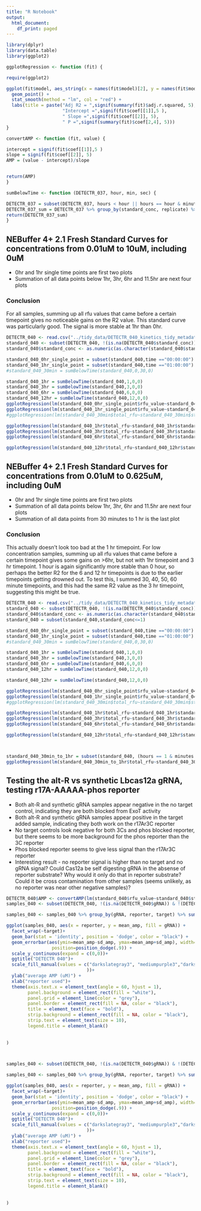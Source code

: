 ```yaml
---
title: "R Notebook"
output:
  html_document:
    df_print: paged
---
```


```r
library(dplyr)
library(data.table)
library(ggplot2)
```


```r
ggplotRegression <- function (fit) {

require(ggplot2)

ggplot(fit$model, aes_string(x = names(fit$model)[2], y = names(fit$model)[1])) + 
  geom_point() +
  stat_smooth(method = "lm", col = "red") +
  labs(title = paste("Adj R2 = ",signif(summary(fit)$adj.r.squared, 5),
                     "Intercept =",signif(fit$coef[[1]],5 ),
                     " Slope =",signif(fit$coef[[2]], 5),
                     " P =",signif(summary(fit)$coef[2,4], 5)))
}
```

```r

convertAMP <- function (fit, value) {

intercept = signif(fit$coef[[1]],5 )
slope = signif(fit$coef[[2]], 5)
AMP = (value - intercept)/slope


return(AMP)
}
```

```r
sumBelowTime <- function (DETECTR_037, hour, min, sec) {

DETECTR_037 = subset(DETECTR_037, hours < hour || hours == hour & minutes == 0 & seconds == 0)
DETECTR_037_sum = DETECTR_037 %>% group_by(standard_conc, replicate) %>% summarize (total_rfu=sum(rfu_value))
return(DETECTR_037_sum)
}
```

## NEBuffer 4+ 2.1 Fresh Standard Curves for concentrations from 0.01uM to 10uM, including 0uM
+ 0hr and 1hr single time points are first two plots
+ Summation of all data points below 1hr, 3hr, 6hr and 11.5hr are next four plots

### Conclusion 
For all samples, summing up all rfu values that came before a certain timepoint gives no noticeable gains on the R2 value. This standard curve was particularly good. The signal is more stable at 1hr than 0hr.


```r

DETECTR_040 <- read.csv("../tidy_data/DETECTR_040_kinetics_tidy_metadata.csv")
standard_040 <- subset(DETECTR_040, !(is.na(DETECTR_040$standard_conc)))
standard_040$standard_conc <- as.numeric(as.character(standard_040$standard_conc))

standard_040_0hr_single_point = subset(standard_040,time =="00:00:00")
standard_040_1hr_single_point = subset(standard_040,time =="01:00:00")
#standard_040_30min = sumBelowTime(standard_040,0,30,0)

standard_040_1hr = sumBelowTime(standard_040,1,0,0)
standard_040_3hr = sumBelowTime(standard_040,3,0,0)
standard_040_6hr = sumBelowTime(standard_040,6,0,0)
standard_040_12hr = sumBelowTime(standard_040,12,0,0)
ggplotRegression(lm(standard_040_0hr_single_point$rfu_value~standard_040_0hr_single_point$standard_conc))
ggplotRegression(lm(standard_040_1hr_single_point$rfu_value~standard_040_1hr_single_point$standard_conc))
#ggplotRegression(lm(standard_040_30min$total_rfu~standard_040_30min$standard_conc))

ggplotRegression(lm(standard_040_1hr$total_rfu~standard_040_1hr$standard_conc)) 
ggplotRegression(lm(standard_040_3hr$total_rfu~standard_040_3hr$standard_conc))
ggplotRegression(lm(standard_040_6hr$total_rfu~standard_040_6hr$standard_conc))

ggplotRegression(lm(standard_040_12hr$total_rfu~standard_040_12hr$standard_conc))
```

## NEBuffer 4+ 2.1 Fresh Standard Curves for concentrations from 0.01uM to 0.625uM, including 0uM
+ 0hr and 1hr single time points are first two plots
+ Summation of all data points below 1hr, 3hr, 6hr and 11.5hr are next four plots
+ Summation of all data points from 30 minutes to 1 hr is the last plot

### Conclusion 
This actually doesn't look too bad at the 1 hr timepoint. For low concentration samples, summing up all rfu values that came before a certain timepoint gives some gains on >6hr, but not with 1hr timepoint and 3 hr timepoint. 1 hour is again significantly more stable than 0 hour, so perhaps the better R2 for the 6 and 12 hr timepoints is due to the earlier timepoints getting drowned out. To test this, I summed 30, 40, 50, 60 minute timepoints, and this had the same R2 value as the 3 hr timepoint, suggesting this might be true.


```r

DETECTR_040 <- read.csv("../tidy_data/DETECTR_040_kinetics_tidy_metadata.csv")
standard_040 <- subset(DETECTR_040, !(is.na(DETECTR_040$standard_conc)))
standard_040$standard_conc <- as.numeric(as.character(standard_040$standard_conc))
standard_040 = subset(standard_040,standard_conc<=1)

standard_040_0hr_single_point = subset(standard_040,time =="00:00:00")
standard_040_1hr_single_point = subset(standard_040,time =="01:00:00")
#standard_040_30min = sumBelowTime(standard_040,0,30,0)

standard_040_1hr = sumBelowTime(standard_040,1,0,0)
standard_040_3hr = sumBelowTime(standard_040,3,0,0)
standard_040_6hr = sumBelowTime(standard_040,6,0,0)
standard_040_12hr = sumBelowTime(standard_040,12,0,0)

standard_040_12hr = sumBelowTime(standard_040,12,0,0)

ggplotRegression(lm(standard_040_0hr_single_point$rfu_value~standard_040_0hr_single_point$standard_conc))
ggplotRegression(lm(standard_040_1hr_single_point$rfu_value~standard_040_1hr_single_point$standard_conc))
#ggplotRegression(lm(standard_040_30min$total_rfu~standard_040_30min$standard_conc))

ggplotRegression(lm(standard_040_1hr$total_rfu~standard_040_1hr$standard_conc)) 
ggplotRegression(lm(standard_040_3hr$total_rfu~standard_040_3hr$standard_conc))
ggplotRegression(lm(standard_040_6hr$total_rfu~standard_040_6hr$standard_conc))

ggplotRegression(lm(standard_040_12hr$total_rfu~standard_040_12hr$standard_conc))



standard_040_30min_to_1hr = subset(standard_040, (hours == 1 & minutes <= 0) | (hours == 0 & minutes >= 30 & seconds <= 0)) %>% group_by(standard_conc, replicate) %>% summarize (total_rfu=sum(rfu_value))
ggplotRegression(lm(standard_040_30min_to_1hr$total_rfu~standard_040_30min_to_1hr$standard_conc))


```

## Testing the alt-R vs synthetic Lbcas12a gRNA, testing r17A-AAAAA-phos reporter
+ Both alt-R and synthetic gRNA samples appear negative in the no target control, indicating they are both blocked from ExoT activity
+ Both alt-R and synthetic gRNA samples appear positive in the target added sample, indicating they both work on the r17Ar3C reporter
+ No target controls look negative for both 3Cs and phos blocked reporter, but there seems to be more background for the phos reporter than the 3C reporter
+ Phos blocked reporter seems to give less signal than the r17Ar3C reporter
+ Interesting result - no reporter signal is higher than no target and no gRNA signal? Could Cas12a be self digesting gRNA in the absense of reporter substrate? Why would it only do that in reporter substrate? Could it be cross contamination from other samples (seems unlikely, as no reporter was near other negative samples)?

```r
DETECTR_040$AMP <- convertAMP(lm(standard_040$rfu_value~standard_040$standard_conc), DETECTR_040$rfu_value)
samples_040 <- subset(DETECTR_040, !(is.na(DETECTR_040$gRNA)) & !(DETECTR_040$gRNA=="") & DETECTR_040$time=="01:00:00")

samples_040 <- samples_040 %>% group_by(gRNA, reporter, target) %>% summarize (mean_rfu_value = mean(rfu_value), sd_rfu_value = sd(rfu_value), mean_amp = mean(AMP), sd_amp = sd(AMP))

ggplot(samples_040, aes(x = reporter, y = mean_amp, fill = gRNA)) +
  facet_wrap(~target)+
  geom_bar(stat = 'identity', position = 'dodge', color = "black") +
  geom_errorbar(aes(ymin=mean_amp-sd_amp, ymax=mean_amp+sd_amp), width=.2,
                 position=position_dodge(.9)) +
  scale_y_continuous(expand = c(0,0))+
  ggtitle("DETECTR 040")+
  scale_fill_manual(values = c("darkslategray3", "mediumpurple3","darkseagreen3","olivedrab4"
                              ))+
  ylab("average AMP (uM)") +
  xlab("reporter used")+
  theme(axis.text.x = element_text(angle = 60, hjust = 1), 
        panel.background = element_rect(fill = "white"),
        panel.grid = element_line(color = "grey"),
        panel.border = element_rect(fill = NA, color = "black"),
        title = element_text(face = "bold"),
        strip.background = element_rect(fill = NA, color = "black"),
        strip.text = element_text(size = 10),
        legend.title = element_blank()
          
        
)



samples_040 <- subset(DETECTR_040, !(is.na(DETECTR_040$gRNA)) & !(DETECTR_040$gRNA=="") & (DETECTR_040$target=="no_target")& DETECTR_040$time=="01:00:00")

samples_040 <- samples_040 %>% group_by(gRNA, reporter, target) %>% summarize (mean_rfu_value = mean(rfu_value), sd_rfu_value = sd(rfu_value), mean_amp = mean(AMP), sd_amp = sd(AMP))

ggplot(samples_040, aes(x = reporter, y = mean_amp, fill = gRNA)) +
  facet_wrap(~target)+
  geom_bar(stat = 'identity', position = 'dodge', color = "black") +
  geom_errorbar(aes(ymin=mean_amp-sd_amp, ymax=mean_amp+sd_amp), width=.2,
                 position=position_dodge(.9)) +
  scale_y_continuous(expand = c(0,0))+
  ggtitle("DETECTR 040")+
  scale_fill_manual(values = c("darkslategray3", "mediumpurple3","darkseagreen3","olivedrab4"
                              ))+
  ylab("average AMP (uM)") +
  xlab("reporter used")+
  theme(axis.text.x = element_text(angle = 60, hjust = 1), 
        panel.background = element_rect(fill = "white"),
        panel.grid = element_line(color = "grey"),
        panel.border = element_rect(fill = NA, color = "black"),
        title = element_text(face = "bold"),
        strip.background = element_rect(fill = NA, color = "black"),
        strip.text = element_text(size = 10),
        legend.title = element_blank()
          
        
)


```


